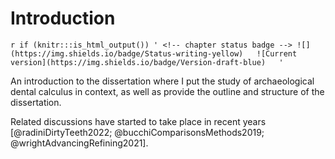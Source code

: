# Introduction

`r if (knitr:::is_html_output()) '
<!-- chapter status badge -->
![](https://img.shields.io/badge/Status-writing-yellow)  
![Current version](https://img.shields.io/badge/Version-draft-blue)  
'`

An introduction to the dissertation where I put the study of archaeological
dental calculus in context, 
as well as provide the outline and structure of the dissertation.

Related discussions have started to take place in recent years
[@radiniDirtyTeeth2022; @bucchiComparisonsMethods2019; @wrightAdvancingRefining2021].

\printbibliography[segment=\therefsegment,heading=subbibliography]
<!-- dental calculus in context 


## Archaeological applications

<!-- various archaeological applications of dental calculus 


## Thesis outline and structure

<!-- brief description of the chapters -->